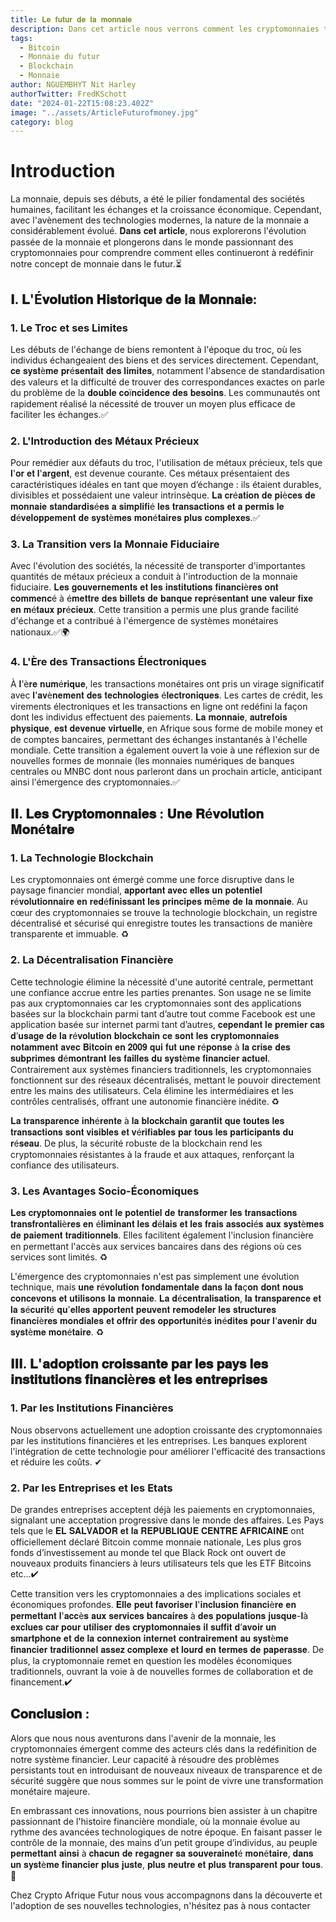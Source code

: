 ```yaml
---
title: 𝐋𝐞 𝐟𝐮𝐭𝐮𝐫 𝐝𝐞 𝐥𝐚 𝐦𝐨𝐧𝐧𝐚𝐢𝐞
description: Dans cet article nous verrons comment les cryptomonnaies transforment notre conception traditionnelle de la monnaie. 
tags:
  - Bitcoin
  - Monnaie du futur
  - Blockchain
  - Monnaie
author: NGUEMBHYT Nit Harley 
authorTwitter: FredKSchott
date: "2024-01-22T15:08:23.402Z"
image: "../assets/ArticleFuturofmoney.jpg"
category: blog
---
```


# Introduction

La monnaie, depuis ses débuts, a été le pilier fondamental des sociétés humaines, facilitant les échanges et la croissance économique. Cependant, avec l'avènement des technologies modernes, la nature de la monnaie a considérablement évolué. 𝐃𝐚𝐧𝐬 𝐜𝐞𝐭 𝐚𝐫𝐭𝐢𝐜𝐥𝐞, nous explorerons l'évolution passée de la monnaie et plongerons dans le monde passionnant des cryptomonnaies pour comprendre comment elles continueront à redéfinir notre concept de monnaie dans le futur.⏳

## 𝐈. 𝐋'É𝐯𝐨𝐥𝐮𝐭𝐢𝐨𝐧 𝐇𝐢𝐬𝐭𝐨𝐫𝐢𝐪𝐮𝐞 𝐝𝐞 𝐥𝐚 𝐌𝐨𝐧𝐧𝐚𝐢𝐞:

### 1. Le Troc et ses Limites

Les débuts de l'échange de biens remontent à l'époque du troc, où les individus échangeaient des biens et des services directement. Cependant, 𝐜𝐞 𝐬𝐲𝐬𝐭è𝐦𝐞 𝐩𝐫é𝐬𝐞𝐧𝐭𝐚𝐢𝐭 𝐝𝐞𝐬 𝐥𝐢𝐦𝐢𝐭𝐞𝐬, notamment l'absence de standardisation des valeurs et la difficulté de trouver des correspondances exactes on parle du problème de la 𝐝𝐨𝐮𝐛𝐥𝐞 𝐜𝐨ï𝐧𝐜𝐢𝐝𝐞𝐧𝐜𝐞 𝐝𝐞𝐬 𝐛𝐞𝐬𝐨𝐢𝐧𝐬. Les communautés ont rapidement réalisé la nécessité de trouver un moyen plus efficace de faciliter les échanges.✅

### 2. L'Introduction des Métaux Précieux

Pour remédier aux défauts du troc, l'utilisation de métaux précieux, tels que 𝐥'𝐨𝐫 𝐞𝐭 𝐥'𝐚𝐫𝐠𝐞𝐧𝐭, est devenue courante. Ces métaux présentaient des caractéristiques idéales en tant que moyen d’échange : ils étaient durables, divisibles et possédaient une valeur intrinsèque. 𝐋𝐚 𝐜𝐫é𝐚𝐭𝐢𝐨𝐧 𝐝𝐞 𝐩𝐢è𝐜𝐞𝐬 𝐝𝐞 𝐦𝐨𝐧𝐧𝐚𝐢𝐞 𝐬𝐭𝐚𝐧𝐝𝐚𝐫𝐝𝐢𝐬é𝐞𝐬 𝐚 𝐬𝐢𝐦𝐩𝐥𝐢𝐟𝐢é 𝐥𝐞𝐬 𝐭𝐫𝐚𝐧𝐬𝐚𝐜𝐭𝐢𝐨𝐧𝐬 𝐞𝐭 𝐚 𝐩𝐞𝐫𝐦𝐢𝐬 𝐥𝐞 𝐝é𝐯𝐞𝐥𝐨𝐩𝐩𝐞𝐦𝐞𝐧𝐭 𝐝𝐞 𝐬𝐲𝐬𝐭è𝐦𝐞𝐬 𝐦𝐨𝐧é𝐭𝐚𝐢𝐫𝐞𝐬 𝐩𝐥𝐮𝐬 𝐜𝐨𝐦𝐩𝐥𝐞𝐱𝐞𝐬.✅

### 3. La Transition vers la Monnaie Fiduciaire 

Avec l'évolution des sociétés, la nécessité de transporter d'importantes quantités de métaux précieux a conduit à l'introduction de la monnaie fiduciaire. 𝐋𝐞𝐬 𝐠𝐨𝐮𝐯𝐞𝐫𝐧𝐞𝐦𝐞𝐧𝐭𝐬 𝐞𝐭 𝐥𝐞𝐬 𝐢𝐧𝐬𝐭𝐢𝐭𝐮𝐭𝐢𝐨𝐧𝐬 𝐟𝐢𝐧𝐚𝐧𝐜𝐢è𝐫𝐞𝐬 𝐨𝐧𝐭 𝐜𝐨𝐦𝐦𝐞𝐧𝐜é à é𝐦𝐞𝐭𝐭𝐫𝐞 𝐝𝐞𝐬 𝐛𝐢𝐥𝐥𝐞𝐭𝐬 𝐝𝐞 𝐛𝐚𝐧𝐪𝐮𝐞 𝐫𝐞𝐩𝐫é𝐬𝐞𝐧𝐭𝐚𝐧𝐭 𝐮𝐧𝐞 𝐯𝐚𝐥𝐞𝐮𝐫 𝐟𝐢𝐱𝐞 𝐞𝐧 𝐦é𝐭𝐚𝐮𝐱 𝐩𝐫é𝐜𝐢𝐞𝐮𝐱. Cette transition a permis une plus grande facilité d'échange et a contribué à l'émergence de systèmes monétaires nationaux.✅🌍

### 4. L'Ère des Transactions Électroniques

À 𝐥'è𝐫𝐞 𝐧𝐮𝐦é𝐫𝐢𝐪𝐮𝐞, les transactions monétaires ont pris un virage significatif avec 𝐥'𝐚𝐯è𝐧𝐞𝐦𝐞𝐧𝐭 𝐝𝐞𝐬 𝐭𝐞𝐜𝐡𝐧𝐨𝐥𝐨𝐠𝐢𝐞𝐬 é𝐥𝐞𝐜𝐭𝐫𝐨𝐧𝐢𝐪𝐮𝐞𝐬. Les cartes de crédit, les virements électroniques et les transactions en ligne ont redéfini la façon dont les individus effectuent des paiements. 𝐋𝐚 𝐦𝐨𝐧𝐧𝐚𝐢𝐞, 𝐚𝐮𝐭𝐫𝐞𝐟𝐨𝐢𝐬 𝐩𝐡𝐲𝐬𝐢𝐪𝐮𝐞, 𝐞𝐬𝐭 𝐝𝐞𝐯𝐞𝐧𝐮𝐞 𝐯𝐢𝐫𝐭𝐮𝐞𝐥𝐥𝐞, en Afrique sous forme de mobile money et de comptes bancaires, permettant des échanges instantanés à l'échelle mondiale. Cette transition a également ouvert la voie à une réflexion sur de nouvelles formes de monnaie (les monnaies numériques de banques centrales ou MNBC dont nous parleront dans un prochain article, anticipant ainsi l'émergence des cryptomonnaies.✅

## 𝐈𝐈. 𝐋𝐞𝐬 𝐂𝐫𝐲𝐩𝐭𝐨𝐦𝐨𝐧𝐧𝐚𝐢𝐞𝐬 : 𝐔𝐧𝐞 𝐑é𝐯𝐨𝐥𝐮𝐭𝐢𝐨𝐧 𝐌𝐨𝐧é𝐭𝐚𝐢𝐫𝐞 

### 1. La Technologie Blockchain 

Les cryptomonnaies ont émergé comme une force disruptive dans le paysage financier mondial, 𝐚𝐩𝐩𝐨𝐫𝐭𝐚𝐧𝐭 𝐚𝐯𝐞𝐜 𝐞𝐥𝐥𝐞𝐬 𝐮𝐧 𝐩𝐨𝐭𝐞𝐧𝐭𝐢𝐞𝐥 𝐫é𝐯𝐨𝐥𝐮𝐭𝐢𝐨𝐧𝐧𝐚𝐢𝐫𝐞 𝐞𝐧 𝐫𝐞𝐝é𝐟𝐢𝐧𝐢𝐬𝐬𝐚𝐧𝐭 𝐥𝐞𝐬 𝐩𝐫𝐢𝐧𝐜𝐢𝐩𝐞𝐬 𝐦ê𝐦𝐞 𝐝𝐞 𝐥𝐚 𝐦𝐨𝐧𝐧𝐚𝐢𝐞.
Au cœur des cryptomonnaies se trouve la technologie blockchain, un registre décentralisé et sécurisé qui enregistre toutes les transactions de manière transparente et immuable. ♻️

### 2. La Décentralisation Financière 

Cette technologie élimine la nécessité d'une autorité centrale, permettant une confiance accrue entre les parties prenantes. Son usage ne se limite pas aux cryptomonnaies car les cryptomonnaies sont des applications basées sur la blockchain parmi tant d’autre tout comme Facebook est une application basée sur internet parmi tant d’autres, 𝐜𝐞𝐩𝐞𝐧𝐝𝐚𝐧𝐭 𝐥𝐞 𝐩𝐫𝐞𝐦𝐢𝐞𝐫 𝐜𝐚𝐬 𝐝’𝐮𝐬𝐚𝐠𝐞 𝐝𝐞 𝐥𝐚 𝐫é𝐯𝐨𝐥𝐮𝐭𝐢𝐨𝐧 𝐛𝐥𝐨𝐜𝐤𝐜𝐡𝐚𝐢𝐧 𝐜𝐞 𝐬𝐨𝐧𝐭 𝐥𝐞𝐬 𝐜𝐫𝐲𝐩𝐭𝐨𝐦𝐨𝐧𝐧𝐚𝐢𝐞𝐬 𝐧𝐨𝐭𝐚𝐦𝐦𝐞𝐧𝐭 𝐚𝐯𝐞𝐜 𝐁𝐢𝐭𝐜𝐨𝐢𝐧 𝐞𝐧 𝟐𝟎𝟎𝟗 𝐪𝐮𝐢 𝐟𝐮𝐭 𝐮𝐧𝐞 𝐫é𝐩𝐨𝐧𝐬𝐞 à 𝐥𝐚 𝐜𝐫𝐢𝐬𝐞 𝐝𝐞𝐬 𝐬𝐮𝐛𝐩𝐫𝐢𝐦𝐞𝐬 𝐝é𝐦𝐨𝐧𝐭𝐫𝐚𝐧𝐭 𝐥𝐞𝐬 𝐟𝐚𝐢𝐥𝐥𝐞𝐬 𝐝𝐮 𝐬𝐲𝐬𝐭è𝐦𝐞 𝐟𝐢𝐧𝐚𝐧𝐜𝐢𝐞𝐫 𝐚𝐜𝐭𝐮𝐞𝐥.
Contrairement aux systèmes financiers traditionnels, les cryptomonnaies fonctionnent sur des réseaux décentralisés, mettant le pouvoir directement entre les mains des utilisateurs. Cela élimine les intermédiaires et les contrôles centralisés, offrant une autonomie financière inédite. ♻️

𝐋𝐚 𝐭𝐫𝐚𝐧𝐬𝐩𝐚𝐫𝐞𝐧𝐜𝐞 𝐢𝐧𝐡é𝐫𝐞𝐧𝐭𝐞 à 𝐥𝐚 𝐛𝐥𝐨𝐜𝐤𝐜𝐡𝐚𝐢𝐧 𝐠𝐚𝐫𝐚𝐧𝐭𝐢𝐭 𝐪𝐮𝐞 𝐭𝐨𝐮𝐭𝐞𝐬 𝐥𝐞𝐬 𝐭𝐫𝐚𝐧𝐬𝐚𝐜𝐭𝐢𝐨𝐧𝐬 𝐬𝐨𝐧𝐭 𝐯𝐢𝐬𝐢𝐛𝐥𝐞𝐬 𝐞𝐭 𝐯é𝐫𝐢𝐟𝐢𝐚𝐛𝐥𝐞𝐬 𝐩𝐚𝐫 𝐭𝐨𝐮𝐬 𝐥𝐞𝐬 𝐩𝐚𝐫𝐭𝐢𝐜𝐢𝐩𝐚𝐧𝐭𝐬 𝐝𝐮 𝐫é𝐬𝐞𝐚𝐮. De plus, la sécurité robuste de la blockchain rend les cryptomonnaies résistantes à la fraude et aux attaques, renforçant la confiance des utilisateurs.

### 3. Les Avantages Socio-Économiques
𝐋𝐞𝐬 𝐜𝐫𝐲𝐩𝐭𝐨𝐦𝐨𝐧𝐧𝐚𝐢𝐞𝐬 𝐨𝐧𝐭 𝐥𝐞 𝐩𝐨𝐭𝐞𝐧𝐭𝐢𝐞𝐥 𝐝𝐞 𝐭𝐫𝐚𝐧𝐬𝐟𝐨𝐫𝐦𝐞𝐫 𝐥𝐞𝐬 𝐭𝐫𝐚𝐧𝐬𝐚𝐜𝐭𝐢𝐨𝐧𝐬 𝐭𝐫𝐚𝐧𝐬𝐟𝐫𝐨𝐧𝐭𝐚𝐥𝐢è𝐫𝐞𝐬 𝐞𝐧 é𝐥𝐢𝐦𝐢𝐧𝐚𝐧𝐭 𝐥𝐞𝐬 𝐝é𝐥𝐚𝐢𝐬 𝐞𝐭 𝐥𝐞𝐬 𝐟𝐫𝐚𝐢𝐬 𝐚𝐬𝐬𝐨𝐜𝐢é𝐬 𝐚𝐮𝐱 𝐬𝐲𝐬𝐭è𝐦𝐞𝐬 𝐝𝐞 𝐩𝐚𝐢𝐞𝐦𝐞𝐧𝐭 𝐭𝐫𝐚𝐝𝐢𝐭𝐢𝐨𝐧𝐧𝐞𝐥𝐬. Elles facilitent également l'inclusion financière en permettant l'accès aux services bancaires dans des régions où ces services sont limités. ♻️

L'émergence des cryptomonnaies n'est pas simplement une évolution technique, mais 𝐮𝐧𝐞 𝐫é𝐯𝐨𝐥𝐮𝐭𝐢𝐨𝐧 𝐟𝐨𝐧𝐝𝐚𝐦𝐞𝐧𝐭𝐚𝐥𝐞 𝐝𝐚𝐧𝐬 𝐥𝐚 𝐟𝐚ç𝐨𝐧 𝐝𝐨𝐧𝐭 𝐧𝐨𝐮𝐬 𝐜𝐨𝐧𝐜𝐞𝐯𝐨𝐧𝐬 𝐞𝐭 𝐮𝐭𝐢𝐥𝐢𝐬𝐨𝐧𝐬 𝐥𝐚 𝐦𝐨𝐧𝐧𝐚𝐢𝐞. 𝐋𝐚 𝐝é𝐜𝐞𝐧𝐭𝐫𝐚𝐥𝐢𝐬𝐚𝐭𝐢𝐨𝐧, 𝐥𝐚 𝐭𝐫𝐚𝐧𝐬𝐩𝐚𝐫𝐞𝐧𝐜𝐞 𝐞𝐭 𝐥𝐚 𝐬é𝐜𝐮𝐫𝐢𝐭é 𝐪𝐮'𝐞𝐥𝐥𝐞𝐬 𝐚𝐩𝐩𝐨𝐫𝐭𝐞𝐧𝐭 𝐩𝐞𝐮𝐯𝐞𝐧𝐭 𝐫𝐞𝐦𝐨𝐝𝐞𝐥𝐞𝐫 𝐥𝐞𝐬 𝐬𝐭𝐫𝐮𝐜𝐭𝐮𝐫𝐞𝐬 𝐟𝐢𝐧𝐚𝐧𝐜𝐢è𝐫𝐞𝐬 𝐦𝐨𝐧𝐝𝐢𝐚𝐥𝐞𝐬 𝐞𝐭 𝐨𝐟𝐟𝐫𝐢𝐫 𝐝𝐞𝐬 𝐨𝐩𝐩𝐨𝐫𝐭𝐮𝐧𝐢𝐭é𝐬 𝐢𝐧é𝐝𝐢𝐭𝐞𝐬 𝐩𝐨𝐮𝐫 𝐥'𝐚𝐯𝐞𝐧𝐢𝐫 𝐝𝐮 𝐬𝐲𝐬𝐭è𝐦𝐞 𝐦𝐨𝐧é𝐭𝐚𝐢𝐫𝐞. ♻️

## 𝐈𝐈𝐈. 𝐋'𝐚𝐝𝐨𝐩𝐭𝐢𝐨𝐧 𝐜𝐫𝐨𝐢𝐬𝐬𝐚𝐧𝐭𝐞 𝐩𝐚𝐫 𝐥𝐞𝐬 𝐩𝐚𝐲𝐬 𝐥𝐞𝐬 𝐢𝐧𝐬𝐭𝐢𝐭𝐮𝐭𝐢𝐨𝐧𝐬 𝐟𝐢𝐧𝐚𝐧𝐜𝐢è𝐫𝐞𝐬 𝐞𝐭 𝐥𝐞𝐬 𝐞𝐧𝐭𝐫𝐞𝐩𝐫𝐢𝐬𝐞𝐬

### 1. Par les Institutions Financières

Nous observons actuellement une adoption croissante des cryptomonnaies par les institutions financières et les entreprises. Les banques explorent l'intégration de cette technologie pour améliorer l'efficacité des transactions et réduire les coûts. ✔

### 2. Par les Entreprises et les Etats

De grandes entreprises acceptent déjà les paiements en cryptomonnaies, signalant une acceptation progressive dans le monde des affaires. Les Pays tels que le 𝐄𝐋 𝐒𝐀𝐋𝐕𝐀𝐃𝐎𝐑 𝐞𝐭 𝐥𝐚 𝐑𝐄𝐏𝐔𝐁𝐋𝐈𝐐𝐔𝐄 𝐂𝐄𝐍𝐓𝐑𝐄 𝐀𝐅𝐑𝐈𝐂𝐀𝐈𝐍𝐄 ont officiellement déclaré Bitcoin comme monnaie nationale, Les plus gros fonds d’investissement au monde tel que Black Rock ont ouvert de nouveaux produits financiers à leurs utilisateurs tels que les ETF Bitcoins etc…✔

Cette transition vers les cryptomonnaies a des implications sociales et économiques profondes. 𝐄𝐥𝐥𝐞 𝐩𝐞𝐮𝐭 𝐟𝐚𝐯𝐨𝐫𝐢𝐬𝐞𝐫 𝐥'𝐢𝐧𝐜𝐥𝐮𝐬𝐢𝐨𝐧 𝐟𝐢𝐧𝐚𝐧𝐜𝐢è𝐫𝐞 𝐞𝐧 𝐩𝐞𝐫𝐦𝐞𝐭𝐭𝐚𝐧𝐭 𝐥'𝐚𝐜𝐜è𝐬 𝐚𝐮𝐱 𝐬𝐞𝐫𝐯𝐢𝐜𝐞𝐬 𝐛𝐚𝐧𝐜𝐚𝐢𝐫𝐞𝐬 à 𝐝𝐞𝐬 𝐩𝐨𝐩𝐮𝐥𝐚𝐭𝐢𝐨𝐧𝐬 𝐣𝐮𝐬𝐪𝐮𝐞-𝐥à 𝐞𝐱𝐜𝐥𝐮𝐞𝐬 𝐜𝐚𝐫 𝐩𝐨𝐮𝐫 𝐮𝐭𝐢𝐥𝐢𝐬𝐞𝐫 𝐝𝐞𝐬 𝐜𝐫𝐲𝐩𝐭𝐨𝐦𝐨𝐧𝐧𝐚𝐢𝐞𝐬 𝐢𝐥 𝐬𝐮𝐟𝐟𝐢𝐭 𝐝’𝐚𝐯𝐨𝐢𝐫 𝐮𝐧 𝐬𝐦𝐚𝐫𝐭𝐩𝐡𝐨𝐧𝐞 𝐞𝐭 𝐝𝐞 𝐥𝐚 𝐜𝐨𝐧𝐧𝐞𝐱𝐢𝐨𝐧 𝐢𝐧𝐭𝐞𝐫𝐧𝐞𝐭 𝐜𝐨𝐧𝐭𝐫𝐚𝐢𝐫𝐞𝐦𝐞𝐧𝐭 𝐚𝐮 𝐬𝐲𝐬𝐭è𝐦𝐞 𝐟𝐢𝐧𝐚𝐧𝐜𝐢𝐞𝐫 𝐭𝐫𝐚𝐝𝐢𝐭𝐢𝐨𝐧𝐧𝐞𝐥 𝐚𝐬𝐬𝐞𝐳 𝐜𝐨𝐦𝐩𝐥𝐞𝐱𝐞 𝐞𝐭 𝐥𝐨𝐮𝐫𝐝 𝐞𝐧 𝐭𝐞𝐫𝐦𝐞𝐬 𝐝𝐞 𝐩𝐚𝐩𝐞𝐫𝐚𝐬𝐬𝐞. De plus, la cryptomonnaie remet en question les modèles économiques traditionnels, ouvrant la voie à de nouvelles formes de collaboration et de financement.✔

## 𝐂𝐨𝐧𝐜𝐥𝐮𝐬𝐢𝐨𝐧 :

Alors que nous nous aventurons dans l'avenir de la monnaie, les cryptomonnaies émergent comme des acteurs clés dans la redéfinition de notre système financier. Leur capacité à résoudre des problèmes persistants tout en introduisant de nouveaux niveaux de transparence et de sécurité suggère que nous sommes sur le point de vivre une transformation monétaire majeure.

En embrassant ces innovations, nous pourrions bien assister à un chapitre passionnant de l'histoire financière mondiale, où la monnaie évolue au rythme des avancées technologiques de notre époque.
En faisant passer le contrôle de la monnaie, des mains d’un petit groupe d’individus, au peuple 𝐩𝐞𝐫𝐦𝐞𝐭𝐭𝐚𝐧𝐭 𝐚𝐢𝐧𝐬𝐢 à 𝐜𝐡𝐚𝐜𝐮𝐧 𝐝𝐞 𝐫𝐞𝐠𝐚𝐠𝐧𝐞𝐫 𝐬𝐚 𝐬𝐨𝐮𝐯𝐞𝐫𝐚𝐢𝐧𝐞𝐭é 𝐦𝐨𝐧é𝐭𝐚𝐢𝐫𝐞, 𝐝𝐚𝐧𝐬 𝐮𝐧 𝐬𝐲𝐬𝐭è𝐦𝐞 𝐟𝐢𝐧𝐚𝐧𝐜𝐢𝐞𝐫 𝐩𝐥𝐮𝐬 𝐣𝐮𝐬𝐭𝐞, 𝐩𝐥𝐮𝐬 𝐧𝐞𝐮𝐭𝐫𝐞 𝐞𝐭 𝐩𝐥𝐮𝐬 𝐭𝐫𝐚𝐧𝐬𝐩𝐚𝐫𝐞𝐧𝐭 𝐩𝐨𝐮𝐫 𝐭𝐨𝐮𝐬.🔐

Chez Crypto Afrique Futur nous vous accompagnons dans la découverte et l'adoption de ses nouvelles technologies, n'hésitez pas à nous contacter
